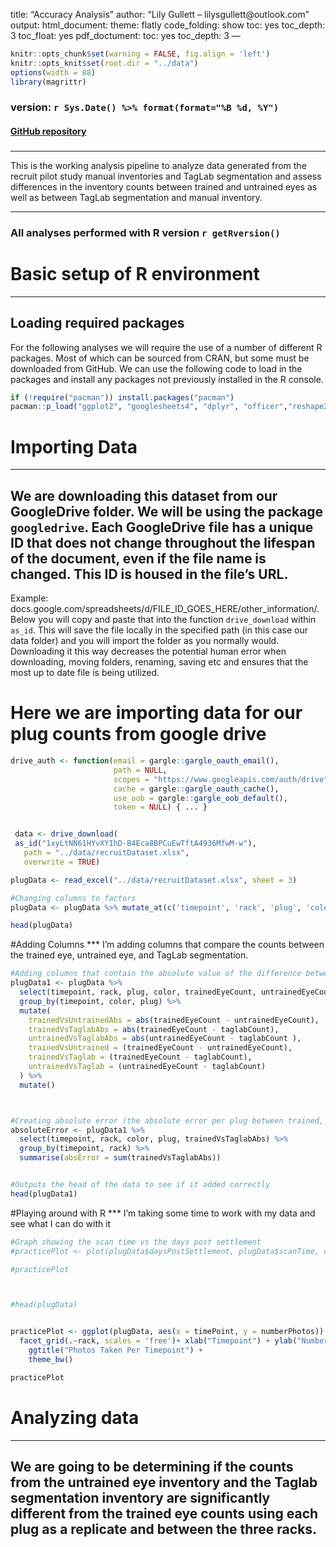title: "Accuracy Analysis"
author: "Lily Gullett -- lilysgullett@outlook.com"
output:
  html_document:
    theme: flatly
    code_folding: show
    toc: yes
    toc_depth: 3
    toc_float: yes
  pdf_doctument:
      toc: yes
      toc_depth: 3
---
```r
knitr::opts_chunk$set(warning = FALSE, fig.align = 'left')
knitr::opts_knit$set(root.dir = "../data")
options(width = 88)
library(magrittr)
```





### version: `r Sys.Date() %>% format(format="%B %d, %Y")`

<!-- this is where the DOI would go  [![DOI](https://zenodo.org/badge/DOI/10.5281/zenodo.3675991.svg)](https://doi.org/10.5281/zenodo.3675991)
-->


#### [GitHub repository](https://github.com/LilyGullett/recruitPilot){target="_blank"}
###

***
This is the working analysis pipeline to analyze data generated from the recruit pilot study manual inventories and TagLab segmentation and assess differences in the inventory counts between trained and untrained eyes as well as between TagLab segmentation and manual inventory. 

***

### All analyses performed with R version `r getRversion()`


# Basic setup of R environment
***
## Loading required packages
For the following analyses we will require the use of a number of different R packages. Most of which can be sourced from CRAN, but some must be downloaded from GitHub. We can use the following code to load in the packages and install any packages not previously installed in the R console. 


```r
if (!require("pacman")) install.packages("pacman")
pacman::p_load("ggplot2", "googlesheets4", "dplyr", "officer","reshape2", "stringr", "flextable", "gridExtra", "ggpubr", "Rmisc", "rcompanion", "RColorBrewer", "googledrive", "gdata", "readxl", "DescTools","patchwork", "FSA", "rstatix", "tidyverse", "lme4", 'PMCRMplus', "EnvStats", "emmeans", "MuMIn", "sjstats", "lmerTest", "gargle")

```


# Importing Data
***
## We are downloading this dataset from our GoogleDrive folder. We will be using the package `googledrive`. Each GoogleDrive file has a unique ID that does not change throughout the lifespan of the document, even if the file name is changed. This ID is housed in the file's URL. 
Example: docs.google.com/spreadsheets/d/FILE_ID_GOES_HERE/other_information/. Below you will copy and paste that into the function `drive_download` within `as_id`. This will save the file locally in the specified path (in this case our data folder) and you will import the folder as you normally would. Downloading it this way decreases the potential human error when downloading, moving folders, renaming, saving etc and ensures that the most up to date file is being utilized. 

# Here we are importing data for our plug counts from google drive

```r
drive_auth <- function(email = gargle::gargle_oauth_email(),
                       path = NULL,
                       scopes = "https://www.googleapis.com/auth/drive",
                       cache = gargle::gargle_oauth_cache(),
                       use_oob = gargle::gargle_oob_default(),
                       token = NULL) { ... }


 data <- drive_download(
 as_id("1xyLtNN61HYvXYIhD-B4Eca8BPCuEwTftA4936MfwM-w"),
   path = "../data/recruitDataset.xlsx", 
   overwrite = TRUE)

plugData <- read_excel("../data/recruitDataset.xlsx", sheet = 3)

#Changing columns to factors
plugData <- plugData %>% mutate_at(c('timepoint', 'rack', 'plug', 'color'), as.factor)

head(plugData)


```


#Adding Columns
***
I'm adding columns that compare the counts between the trained eye, untrained eye, and TagLab segmentation.

```r

#Adding columns that contain the absolute value of the difference between the trained eye counts and untrained eye counts, trained eye counts and taglab segmentation counts, and untrained eye counts and taglab segmentation counts
plugData1 <- plugData %>%
  select(timepoint, rack, plug, color, trainedEyeCount, untrainedEyeCount, taglabCount) %>% 
  group_by(timepoint, color, plug) %>% 
  mutate(
    trainedVsUntrainedAbs = abs(trainedEyeCount - untrainedEyeCount),
    trainedVsTaglabAbs = abs(trainedEyeCount - taglabCount), 
    untrainedVsTaglabAbs = abs(untrainedEyeCount - taglabCount ),
    trainedVsUntrained = (trainedEyeCount - untrainedEyeCount),
    trainedVsTaglab = (trainedEyeCount - taglabCount), 
    untrainedVsTaglab = (untrainedEyeCount - taglabCount)
  ) %>% 
  mutate()



#Creating absolute error (the absolute error per plug between trained, untrained, and taglab counts)
absoluteError <- plugData1 %>% 
  select(timepoint, rack, color, plug, trainedVsTaglabAbs) %>% 
  group_by(timepoint, rack) %>% 
  summarise(absError = sum(trainedVsTaglabAbs))


#Outputs the head of the data to see if it added correctly
head(plugData1)


```

#Playing around with R
***
I'm taking some time to work with my data and see what I can do with it

```r

#Graph showing the scan time vs the days post settlement
#practicePlot <- plot(plugData$daysPostSettlement, plugData$scanTime, col = plugData$rackColor, pch = 16)

#practicePlot



#head(plugData)


practicePlot <- ggplot(plugData, aes(x = timePoint, y = numberPhotos)) + geom_bar(position = 'dodge', stat = 'identity', aes(fill = timePoint))+
  facet_grid(.~rack, scales = 'free')+ xlab("Timepoint") + ylab("Number of Photos Taken") +
    ggtitle("Photos Taken Per Timepoint") +
    theme_bw()

practicePlot

```


# Analyzing data
***
## We are going to be determining if the counts from the untrained eye inventory and the Taglab segmentation inventory are significantly different from the trained eye counts using each plug as a replicate and between the three racks.


```r


```


